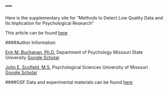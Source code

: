 ---
---

<link rel="stylesheet" href="styles.css" type="text/css">



Here is the supplementary site for "Methods to Detect Low Quality Data and Its Implication for Psychological Research" 

This article can be found [here](include publisher website)

####Author Information

[Erin M. Buchanan, Ph.D.](http://www.aggieerin.com/)
Department of Psychology
Missouri State University
[Google Scholar](https://scholar.google.com/citations?user=ReD-s38AAAAJ&hl=en&oi=ao)

[John E. Scofield, M.S.](https://scofieldjohn.github.io/)
Psychological Sciences
University of Missouri
[Google Scholar](https://scholar.google.com/citations?user=Nb3dR6AAAAAJ&hl=en)


####OSF
Data and experimental materials can be found [here](https://osf.io/x6t8a/)

